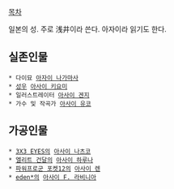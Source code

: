 [[목차]]

일본의 성. 주로 浅井이라 쓴다. 아자이라 읽기도 한다.

== 실존인물 ==
 * 다이묘 [[아자이 나가마사]]
 * [[성우]] [[아사이 키요미]]
 * 일러스트레이터 [[아사이 겐지]]
 * 가수 및 작곡가 [[아사이 유코]]

== 가공인물 ==
 * [[3X3 EYES]]의 [[아사이 나츠코]]
 * [[엘리트 건달]]의 [[아사이 하루나]]
 * [[파워프로군 포켓12]]의 [[아사이 렌]]
 * [[eden*]]의 [[아사이 F. 라비니아]]
